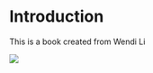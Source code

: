 # Introduction

This is a book created from Wendi Li

::: {#CHUNKNAME layout-ncol="2"}

![](figure1.png){fig-align="center"}

:::
